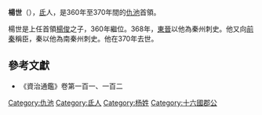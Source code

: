 '''楊世'''（{{bd|？||370年}}），[[氐|氐]]人，是360年至370年間的[[仇池|仇池]]首領。

楊世是上任首領[[楊俊_(仇池)|楊俊]]之子，360年繼位。368年，[[東晉|東晉]]以他為秦州刺史。他又向[[前秦|前秦]]稱臣，秦以他為南秦州刺史。他在370年去世。

{{start box}}
{{s-before|[[楊俊_(仇池)|楊俊]]}}
{{s-title|[[仇池|仇池]]首領|360年—370年}}
{{s-after|[[楊統|楊統]]或[[楊纂|楊纂]]}}
{{end box}}

==參考文獻==
*《資治通鑑》卷第一百一、一百二

[[Category:仇池|Category:仇池]]
[[Category:氐人|Category:氐人]]
[[Category:杨姓|Category:杨姓]]
[[Category:十六國郡公|Category:十六國郡公]]